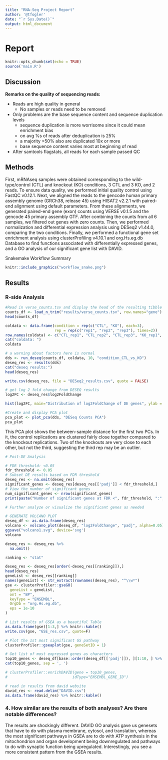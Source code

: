 ```yaml
---
title: "RNA-Seq Project Report"
author: '@tfogler'
date: "`r Sys.Date()`"
output: html_document
---
```


# Report

```r
knitr::opts_chunk$set(echo = TRUE)
source('main.R')
```

## Discussion

**Remarks on the quality of sequencing reads:**

- Reads are high quality in general
  * No samples or reads need to be removed
- Only problems are the base sequence content and sequence duplication levels
  * sequence duplication is more worrisome since it could mean enrichment bias
  * on avg %s of reads after deduplication is 25%
  * a majority >50% also are duplicated 10x or more
  * base sequence content varies most at beginning of read
- After samtools flagstats, all reads for each sample passed QC


## Methods

First, mRNAseq samples were obtained corresponding to the wild-type/control (CTL) and knockout (KO) conditions, 3 CTL and 3 KO, and 2 reads. To ensure data quality, we performed initial quality control using FastQC v0.12.1.
Next, we aligned the reads to the gencode human primary assembly genome (GRCh38, release 45) using HISAT2 v2.2.1 with paired-end alignment using default parameters.
From these alignments, we generated paired-end gene (exon) counts using VERSE v0.1.5 and the gencode 45 primary assembly GTF.
After combining the counts from all 6 samples, we filtered out genes with zero counts. Then, we performed normalization and differential expression analysis using DESeq2 v1.44.0, comparing the two conditions.
Finally, we performed a functional gene set enrichment analysis using clusterProfiling v4.10.1 and org.Hs.eg.db Database to find functions
associated with differentially expressed genes, and a GO analysis of our significant gene list with DAVID.

Snakemake Workflow Summary
```r
knitr::include_graphics("workflow_snake.png")
```

<!-- ![]("workflow_snake.png") -->

## Results
### R-side Analysis


```r
#Read in verse_counts.tsv and display the head of the resulting tibble
counts_df <- load_n_trim("results/verse_counts.tsv", row.names="gene")
head(counts_df)

coldata <- data.frame(condition = rep(c("CTL", "KO"), each=3),
                      rep = rep(c("rep1", "rep2", "rep3"), times=2))
row.names(coldata) <- c("CTL_rep1", "CTL_rep2", "CTL_rep3", "KO_rep1", "KO_rep2", "KO_rep3")
cat("coldata: ")
coldata

# a warning about factors here is normal
dds <- run_deseq(counts_df, coldata, 10, "condition_CTL_vs_KO")
deseq_res <- results(dds)
cat("deseq results:")
head(deseq_res)

write.csv(deseq_res, file = "DESeq2_results.csv", quote = FALSE)
```
```r
# get log 2 fold change from DESEQ results
log2FC <- deseq_res$log2FoldChange

hist(log2FC, main="Distribution of log2FoldChange of DE genes", ylab = "Frequency of genes")
```

<!-- pca -->
```r
#Create and display PCA plot
pca_plot <- plot_pca(dds, "DESeq Counts PCA")
pca_plot
```

This PCA plot shows the between-sample distance for the first two PCs. In it, the control replications are clustered fairly close together compared to the knockout replications. Two of the knockouts are very close to each other, but not the third, suggesting the third rep may be an outlier. 


```r
# Post-DE Analysis

# FDR threshold: <0.05
fdr_threshold <- 0.05 
# Subset DE results based on FDR threshold
deseq_res <- na.omit(deseq_res)
significant_genes <- deseq_res[deseq_res[['padj']] < fdr_threshold,]
# View the number of significant genes
num_significant_genes <- nrow(significant_genes)
print(paste("Number of significant genes at FDR <", fdr_threshold, ":", num_significant_genes))

# Further analyze or visualize the significant genes as needed

# GENERATE VOLCANO PLOT
deseq_df <- as.data.frame(deseq_res)
volcano <- volcano_plot(deseq_df, "log2FoldChange", "padj", alpha=0.05)
ggsave("volcano1.svg", device='svg')
volcano
```

```r
deseq_res <- deseq_res %>% 
  na.omit()

ranking <- "stat"

deseq_res <- deseq_res[order(-deseq_res[[ranking]]),]
head(deseq_res)
geneList <- deseq_res[[ranking]]
names(geneList) <- str_extract(rownames(deseq_res), "^\\w*")
gse <- clusterProfiler::gseGO(
  geneList = geneList,
  ont = "BP",
  keyType = "ENSEMBL",
  OrgDb = "org.Hs.eg.db",
  eps = 1e-10
)

# List results of GSEA as a beautiful Table
as.data.frame(gse)[1:3,] %>% knitr::kable()
write.csv(gse, "GSE_res.csv", quote=F)
```

```r
# Plot the 1st most significant GS pathway
clusterProfiler::gseaplot(gse, geneSetID = 1)

# Get list of most expressed genes as characters
top10_genes <- deseq_df[base::order(deseq_df[['padj']]), ][1:10, ] %>% rownames() %>% str_extract("^\\w+")
cat(top10_genes, sep = ', ')
```

```r

# clusterProfiler::enrichDAVID(gene = top10_genes,
#                             idType="ENSEMBL_GENE_ID")

# read in results from david website
david_res <- read.delim("DAVID.csv")
as.data.frame(david_res) %>% knitr::kable()
```
### 4. How similar are the results of both analyses? Are there notable differences?

The results are shockingly different. DAVID GO analysis gave us genesets that have to do with plasma membrane, cytosol, and translation, 
whereas the most significant pathways in GSEA are to do with ATP synthesis in the mitochondrion and organ development being downregulated and pathways
to do with synaptic function being upregulated. Interestingly, you see a  more consistent pattern from the GSEA results. 